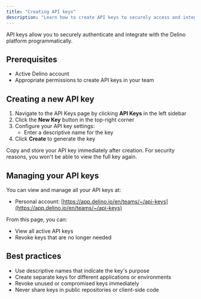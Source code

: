 ```yaml
---
title: "Creating API keys"
description: "Learn how to create API keys to securely access and integrate with our platform."
---
```


API keys allow you to securely authenticate and integrate with the Delino platform programmatically.

## Prerequisites

- Active Delino account
- Appropriate permissions to create API keys in your team

## Creating a new API key

1. Navigate to the API Keys page by clicking **API Keys** in the left sidebar
2. Click the **New Key** button in the top-right corner
3. Configure your API key settings:
   - Enter a descriptive name for the key
4. Click **Create** to generate the key

<Warning>
Copy and store your API key immediately after creation. For security reasons, you won't be able to view the full key again.
</Warning>

## Managing your API keys

You can view and manage all your API keys at:
- Personal account: [https://app.delino.io/en/teams/~/api-keys](https://app.delino.io/en/teams/~/api-keys)

From this page, you can:
- View all active API keys
- Revoke keys that are no longer needed

## Best practices

- Use descriptive names that indicate the key's purpose
- Create separate keys for different applications or environments
- Revoke unused or compromised keys immediately
- Never share keys in public repositories or client-side code

